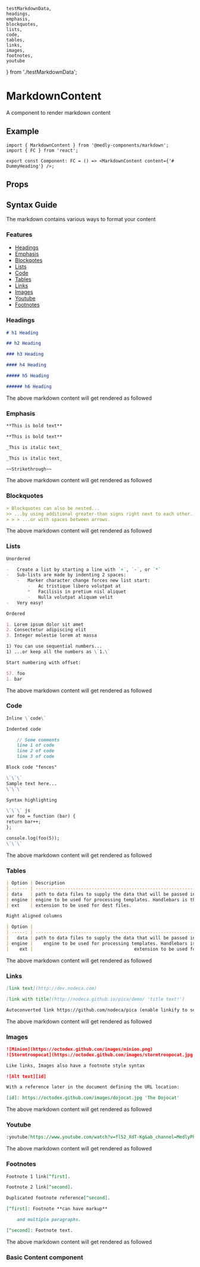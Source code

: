     testMarkdownData,
    headings,
    emphasis,
    blockquotes,
    lists,
    code,
    tables,
    links,
    images,
    footnotes,
    youtube
} from './testMarkdownData';

<Meta title="Markdown" component={MarkdownContent} />

# MarkdownContent

A component to render markdown content

## Example

```tsx
import { MarkdownContent } from '@medly-components/markdown';
import { FC } from 'react';

export const Component: FC = () => <MarkdownContent content={'# DummyHeading'} />;
```

## Props

<Props of={MarkdownContent} />

## Syntax Guide

The markdown contains various ways to format your content

### Features

-   [Headings](#headings)
-   [Emphasis](#emphasis)
-   [Blockqotes](#blockquotes)
-   [Lists](#lists)
-   [Code](#code)
-   [Tables](#tables)
-   [Links](#links)
-   [Images](#images)
-   [Youtube](#youtube)
-   [Footnotes](#footnotes)

### Headings

```md
# h1 Heading

## h2 Heading

### h3 Heading

#### h4 Heading

##### h5 Heading

###### h6 Heading
```

The above markdown content will get rendered as followed

<Preview withToolbar>
    <MarkdownContent content={headings} />
</Preview>

### Emphasis

```md
**This is bold text**

**This is bold text**

_This is italic text_

_This is italic text_

~~Strikethrough~~
```

The above markdown content will get rendered as followed

<Preview withToolbar>
    <MarkdownContent content={emphasis} />
</Preview>

### Blockquotes

<!-- prettier-ignore -->
```md
> Blockquotes can also be nested...
>> ...by using additional greater-than signs right next to each other...
> > > ...or with spaces between arrows.
```

The above markdown content will get rendered as followed

<Preview withToolbar>
    <MarkdownContent content={blockquotes} />
</Preview>

### Lists

```md
Unordered

-   Create a list by starting a line with `+`, `-`, or `*`
-   Sub-lists are made by indenting 2 spaces:
    -   Marker character change forces new list start:
        -   Ac tristique libero volutpat at
        *   Facilisis in pretium nisl aliquet
        -   Nulla volutpat aliquam velit
-   Very easy!

Ordered

1. Lorem ipsum dolor sit amet
2. Consectetur adipiscing elit
3. Integer molestie lorem at massa

1) You can use sequential numbers...
1) ...or keep all the numbers as \`1.\`

Start numbering with offset:

57. foo
1. bar
```

The above markdown content will get rendered as followed

<Preview withToolbar>
    <MarkdownContent content={lists} />
</Preview>

### Code

```md
Inline \`code\`

Indented code

    // Some comments
    line 1 of code
    line 2 of code
    line 3 of code

Block code "fences"

\`\`\`
Sample text here...
\`\`\`

Syntax highlighting

\`\`\` js
var foo = function (bar) {
return bar++;
};

console.log(foo(5));
\`\`\`
```

The above markdown content will get rendered as followed

<Preview withToolbar>
    <MarkdownContent content={code} />
</Preview>

### Tables

```md
| Option | Description                                                               |
| ------ | ------------------------------------------------------------------------- |
| data   | path to data files to supply the data that will be passed into templates. |
| engine | engine to be used for processing templates. Handlebars is the default.    |
| ext    | extension to be used for dest files.                                      |

Right aligned columns

| Option |                                                               Description |
| -----: | ------------------------------------------------------------------------: |
|   data | path to data files to supply the data that will be passed into templates. |
| engine |    engine to be used for processing templates. Handlebars is the default. |
|    ext |                                      extension to be used for dest files. |
```

The above markdown content will get rendered as followed

<Preview withToolbar>
    <MarkdownContent content={tables} />
</Preview>

### Links

```md
[link text](http://dev.nodeca.com)

[link with title](http://nodeca.github.io/pica/demo/ 'title text!')

Autoconverted link https://github.com/nodeca/pica (enable linkify to see)
```

The above markdown content will get rendered as followed

<Preview withToolbar>
    <MarkdownContent content={links} />
</Preview>

### Images

```md
![Minion](https://octodex.github.com/images/minion.png)
![Stormtroopocat](https://octodex.github.com/images/stormtroopocat.jpg 'The Stormtroopocat')

Like links, Images also have a footnote style syntax

![Alt text][id]

With a reference later in the document defining the URL location:

[id]: https://octodex.github.com/images/dojocat.jpg 'The Dojocat'
```

<Preview withToolbar>
    <MarkdownContent content={images} />
</Preview>

The above markdown content will get rendered as followed

### Youtube

```md
:youtube[https://www.youtube.com/watch?v=fl52_XdT-Kg&ab_channel=MedlyPharmacy]
```

The above markdown content will get rendered as followed

<Preview withToolbar>
    <MarkdownContent content={youtube} />
</Preview>

### Footnotes

```md
Footnote 1 link[^first].

Footnote 2 link[^second].

Duplicated footnote reference[^second].

[^first]: Footnote **can have markup**

    and multiple paragraphs.

[^second]: Footnote text.
```

The above markdown content will get rendered as followed

<Preview withToolbar>
    <MarkdownContent content={footnotes} />
</Preview>

### Basic Content component

<Preview withToolbar>
    <Story name="MarkdownContent">
        <MarkdownContent content={testMarkdownData} />
    </Story>
</Preview>
